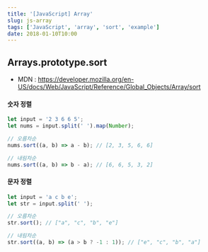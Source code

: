 ```yaml
---
title: '[JavaScript] Array'
slug: js-array
tags: ['JavaScript', 'array', 'sort', 'example']
date: 2018-01-10T10:00
---
```


<!--truncate-->

## Arrays.prototype.sort

- MDN : https://developer.mozilla.org/en-US/docs/Web/JavaScript/Reference/Global_Objects/Array/sort

#### 숫자 정렬

```javascript
let input = '2 3 6 6 5';
let nums = input.split(' ').map(Number);

// 오름차순
nums.sort((a, b) => a - b); // [2, 3, 5, 6, 6]

// 내림차순
nums.sort((a, b) => b - a); // [6, 6, 5, 3, 2]
```

#### 문자 정렬

```javascript
let input = 'a c b e';
let str = input.split(' ');

// 오름차순
str.sort(); // ["a", "c", "b", "e"]

// 내림차순
str.sort((a, b) => (a > b ? -1 : 1)); // ["e", "c", "b", "a"]
```
